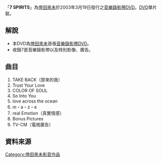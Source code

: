 {{Infobox Album
| Name        = 7 SPIRITS
| Type        = [[video|video]]
| Artist      = [[倖田來未|倖田來未]]
| Released    = 2003年3月19日
| Genre       = [[J-POP|J-POP]]
| Length      = 
| Label       = [[rhythm_zone|rhythm zone]]
| Chart position = 
| Certification = 
| Last album  = 
| This album  = '''7 SPIRITS''' <br /> （2003年）
| Next album  = [[feel...|feel...]]<br /> （2004年）
}}

「'''7 SPIRITS'''」為[[倖田來未|倖田來未]]於2003年3月19日發行之[[音樂錄影帶|音樂錄影帶]]DVD。[[DVD|DVD]]單片裝。

==解說==
*本DVD為[[倖田來未|倖田來未]]首張[[音樂錄影帶|音樂錄影帶]]DVD。
*收錄7首音樂錄影帶以及特別影像、廣告。

==曲目==
#TAKE BACK（原來的我）
#Trust Your Love
#COLOR OF SOUL
#So Into You
#love across the ocean
#m・a・z・e
#real Emotion（真實情感）
#Bonus Pictures
#TV-CM（電視廣告）

==資料來源==
<references/>


{{倖田來未}}


[[Category:倖田來未影音作品|Category:倖田來未影音作品]]